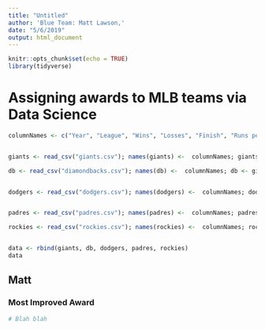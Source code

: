 ```yaml
---
title: "Untitled"
author: 'Blue Team: Matt Lawson,'
date: "5/6/2019"
output: html_document
---
```


```r
knitr::opts_chunk$set(echo = TRUE)
library(tidyverse)
```


# Assigning awards to MLB teams via Data Science

```r
columnNames <- c("Year", "League", "Wins", "Losses", "Finish", "Runs per Game", "Number of Games", "Played appearances","At bats", "Runs scored", "Hits", "Doubles", "Tripples", "Home runs", "RBIs", "Stollen bases", "Caught stealing", "Walks", "Strikeouts", "Batting average", "On base %", "Slugging %", "On base + slugging %", "Errors committed", "Double plays", "Fielding %", "Average age")


giants <- read_csv("giants.csv"); names(giants) <-  columnNames; giants <- giants %>% mutate(Team="Giants")

db <- read_csv("diamondbacks.csv"); names(db) <-  columnNames; db <- giants %>% mutate(Team="Diamondbacks")


dodgers <- read_csv("dodgers.csv"); names(dodgers) <-  columnNames; dodgers <- giants %>% mutate(Team="Dodgers")


padres <- read_csv("padres.csv"); names(padres) <-  columnNames; padres <- giants %>% mutate(Team="Padres")

rockies <- read_csv("rockies.csv"); names(rockies) <-  columnNames; rockies <- giants %>% mutate(Team="Rockies")


data <- rbind(giants, db, dodgers, padres, rockies)
data

```




## Matt
### Most Improved Award

```r
# Blah blah
```

